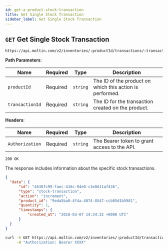 ```yaml
---
id: get-a-product-stock-transaction
title: Get Single Stock Transaction
sidebar_label: Get Single Stock Transaction
---
```


## `GET` Get Single Stock Transaction

```http
https://api.moltin.com/v2/inventories/:productId/transactions/:transactionId
```

<!--DOCUSAURUS_CODE_TABS-->

<!-- Request -->

**Path Parameters**:

| Name | Required | Type | Description |
| --- | --- | --- | --- |
| `productId` | Required | `string` | The ID of the product on which this action is performed. |
| `transactionId` | Required | `string` | The ID for the transaction created on the product. |

**Headers**:

| Name | Required | Type | Description |
| --- | --- | --- | --- |
| `Authorization` | Required | `string` | The Bearer token to grant access to the API. |


<!-- Response -->

`200 OK`

The response includes information about the specific stock transactions.

```json
{
  "data": {
      "id": "4638fc99-faec-416c-94e0-c3e0d11af436",
      "type": "stock-transaction",
      "action": "increment",
      "product_id": "9eda5ba0-4f4a-4074-8547-ccb05d1b5981",
      "quantity": 1,
      "timestamps": {
          "created_at": "2018-03-07 14:34:32 +0000 UTC"
      }
  }
}
```

<!--END_DOCUSAURUS_CODE_TABS-->

<!--DOCUSAURUS_CODE_TABS-->

<!--cURL-->

```bash
curl -X GET https://api.moltin.com/v2/inventories/:productId/transactions/:transactionId \
     -H "Authorization: Bearer XXXX"
```

<!--END_DOCUSAURUS_CODE_TABS-->
